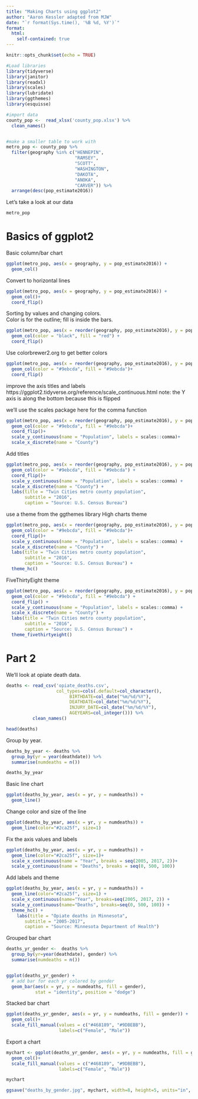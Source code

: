 ```yaml
---
title: "Making Charts using ggplot2"
author: "Aaron Kessler adapted from MJW"
date: "`r format(Sys.time(), '%B %d, %Y')`"
format:
  html:
    self-contained: true
---
```


```r
knitr::opts_chunk$set(echo = TRUE)

#Load libraries
library(tidyverse) 
library(janitor) 
library(readxl) 
library(scales)
library(lubridate)
library(ggthemes)
library(esquisse)

#import data
county_pop <-  read_xlsx('county_pop.xlsx') %>% 
  clean_names()


#make a smaller table to work with
metro_pop <- county_pop %>% 
  filter(geography %in% c("HENNEPIN", 
                          "RAMSEY", 
                          "SCOTT", 
                          "WASHINGTON", 
                          "DAKOTA", 
                          "ANOKA", 
                          "CARVER")) %>% 
  arrange(desc(pop_estimate2016))


```

Let's take a look at our data
```r

metro_pop

```

# Basics of ggplot2

Basic column/bar chart
```r

ggplot(metro_pop, aes(x = geography, y = pop_estimate2016)) +
  geom_col()

```

Convert to horizontal lines
```r

ggplot(metro_pop, aes(x = geography, y = pop_estimate2016)) +
  geom_col()+
  coord_flip()

```


Sorting by values and changing colors.  
Color is for the outline; fill is inside the bars.

```r

ggplot(metro_pop, aes(x = reorder(geography, pop_estimate2016), y = pop_estimate2016)) + 
  geom_col(color = "black", fill = "red") +
  coord_flip()

```

Use colorbrewer2.org to get better colors
```r

ggplot(metro_pop, aes(x = reorder(geography, pop_estimate2016), y = pop_estimate2016)) + 
  geom_col(color = "#9ebcda", fill = "#9ebcda")+
  coord_flip()

```

improve the axis titles and labels
https://ggplot2.tidyverse.org/reference/scale_continuous.html
note: the Y axis is along the bottom because this is flipped

we'll use the scales package here for the comma function
```r

ggplot(metro_pop, aes(x = reorder(geography, pop_estimate2016), y = pop_estimate2016)) + 
  geom_col(color = "#9ebcda", fill = "#9ebcda")+
  coord_flip()+
  scale_y_continuous(name = "Population", labels = scales::comma)+
  scale_x_discrete(name = "County")
```

Add titles 
```r

ggplot(metro_pop, aes(x = reorder(geography, pop_estimate2016), y = pop_estimate2016)) + 
  geom_col(color = "#9ebcda", fill = "#9ebcda") +
  coord_flip()+
  scale_y_continuous(name = "Population", labels = scales::comma) +
  scale_x_discrete(name = "County") +
  labs(title = "Twin Cities metro county population", 
       subtitle = "2016",
       caption = "Source: U.S. Census Bureau")
```

use a theme from the ggthemes library
High charts theme

```r

ggplot(metro_pop, aes(x = reorder(geography, pop_estimate2016), y = pop_estimate2016)) + 
  geom_col(color = "#9ebcda", fill = "#9ebcda")+
  coord_flip()+
  scale_y_continuous(name = "Population", labels = scales::comma) +
  scale_x_discrete(name = "County") +
  labs(title = "Twin Cities metro county population", 
       subtitle = "2016",
       caption = "Source: U.S. Census Bureau") +
  theme_hc()
```

FiveThirtyEight theme

```r

ggplot(metro_pop, aes(x = reorder(geography, pop_estimate2016), y = pop_estimate2016)) + 
  geom_col(color = "#9ebcda", fill = "#9ebcda") +
  coord_flip() +
  scale_y_continuous(name = "Population", labels = scales::comma) +
  scale_x_discrete(name = "County") +
  labs(title = "Twin Cities metro county population", 
       subtitle = "2016",
       caption = "Source: U.S. Census Bureau") +
  theme_fivethirtyeight()
```



# Part 2

We'll look at opiate death data.

```r
deaths <- read_csv('opiate_deaths.csv',
                   col_types=cols(.default=col_character(),
                        BIRTHDATE=col_date("%m/%d/%Y"),
                        DEATHDATE=col_date("%m/%d/%Y"),
                        INJURY_DATE=col_date("%m/%d/%Y"),
                        AGEYEARS=col_integer())) %>% 
          clean_names()

head(deaths)

```

Group by year.
```r
deaths_by_year <- deaths %>% 
  group_by(yr = year(deathdate)) %>% 
  summarise(numdeaths = n())

deaths_by_year
```

Basic line chart
```r

ggplot(deaths_by_year, aes(x = yr, y = numdeaths)) + 
  geom_line()
```


Change color and size of the line
```r

ggplot(deaths_by_year, aes(x = yr, y = numdeaths)) + 
  geom_line(color="#2ca25f", size=1)
```


Fix the axis values and labels
```r

ggplot(deaths_by_year, aes(x = yr, y = numdeaths)) + 
  geom_line(color="#2ca25f", size=1)+
  scale_x_continuous(name = "Year", breaks = seq(2005, 2017, 2))+
  scale_y_continuous(name = "Deaths", breaks = seq(0, 500, 100))
```

Add labels and theme
```r

ggplot(deaths_by_year, aes(x = yr, y = numdeaths)) + 
  geom_line(color="#2ca25f", size=1) +
  scale_x_continuous(name="Year", breaks=seq(2005, 2017, 2)) +
  scale_y_continuous(name="Deaths", breaks=seq(0, 500, 100)) +
  theme_hc() +
    labs(title = "Opiate deaths in Minnesota", 
       subtitle = "2005-2017",
       caption = "Source: Minnesota Department of Health")
```

Grouped bar chart
```r


deaths_yr_gender <-  deaths %>% 
  group_by(yr=year(deathdate), gender) %>% 
  summarise(numdeaths = n())


ggplot(deaths_yr_gender) +
  # add bar for each yr colored by gender
  geom_bar(aes(x = yr, y = numdeaths, fill = gender),
           stat = "identity", position = "dodge") 


```

Stacked bar chart
```r

ggplot(deaths_yr_gender, aes(x = yr, y = numdeaths, fill = gender)) +
  geom_col()+
  scale_fill_manual(values = c("#468189", "#9DBEBB"), 
                    labels=c("Female", "Male"))
```

Export a chart
```r

mychart <- ggplot(deaths_yr_gender, aes(x = yr, y = numdeaths, fill = gender)) +
  geom_col()+
  scale_fill_manual(values = c("#468189", "#9DBEBB"), 
                    labels=c("Female", "Male"))

mychart

ggsave("deaths_by_gender.jpg", mychart, width=8, height=5, units="in", dpi="print")

```

